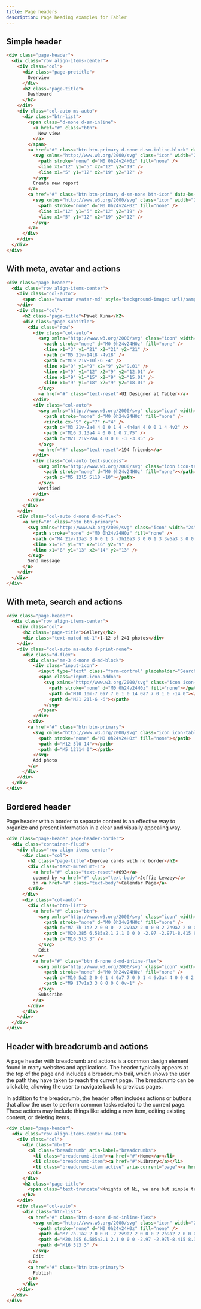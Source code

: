 ```yaml
---
title: Page headers
description: Page heading examples for Tabler
---
```


## Simple header

```html example code vcentered
<div class="page-header">
  <div class="row align-items-center">
    <div class="col">
      <div class="page-pretitle">
        Overview
      </div>
      <h2 class="page-title">
        Dashboard
      </h2>
    </div>
    <div class="col-auto ms-auto">
      <div class="btn-list">
        <span class="d-none d-sm-inline">
          <a href="#" class="btn">
            New view
          </a>
        </span>
        <a href="#" class="btn btn-primary d-none d-sm-inline-block" data-bs-toggle="modal" data-bs-target="#modal-report">
          <svg xmlns="http://www.w3.org/2000/svg" class="icon" width="24" height="24" viewBox="0 0 24 24" stroke-width="2" stroke="currentColor" fill="none" stroke-linecap="round" stroke-linejoin="round">
            <path stroke="none" d="M0 0h24v24H0z" fill="none" />
            <line x1="12" y1="5" x2="12" y2="19" />
            <line x1="5" y1="12" x2="19" y2="12" />
          </svg>
          Create new report
        </a>
        <a href="#" class="btn btn-primary d-sm-none btn-icon" data-bs-toggle="modal" data-bs-target="#modal-report" aria-label="Create new report">
          <svg xmlns="http://www.w3.org/2000/svg" class="icon" width="24" height="24" viewBox="0 0 24 24" stroke-width="2" stroke="currentColor" fill="none" stroke-linecap="round" stroke-linejoin="round">
            <path stroke="none" d="M0 0h24v24H0z" fill="none" />
            <line x1="12" y1="5" x2="12" y2="19" />
            <line x1="5" y1="12" x2="19" y2="12" />
          </svg>
        </a>
      </div>
    </div>
  </div>
</div>
```

## With meta, avatar and actions

```html example code vcentered
<div class="page-header">
  <div class="row align-items-center">
    <div class="col-auto">
      <span class="avatar avatar-md" style="background-image: url(/samples/avatars/023m.jpg)"></span>
    </div>
    <div class="col">
      <h2 class="page-title">Paweł Kuna</h2>
      <div class="page-subtitle">
        <div class="row">
          <div class="col-auto">
            <svg xmlns="http://www.w3.org/2000/svg" class="icon" width="24" height="24" viewBox="0 0 24 24" stroke-width="2" stroke="currentColor" fill="none" stroke-linecap="round" stroke-linejoin="round">
              <path stroke="none" d="M0 0h24v24H0z" fill="none" />
              <line x1="3" y1="21" x2="21" y2="21" />
              <path d="M5 21v-14l8 -4v18" />
              <path d="M19 21v-10l-6 -4" />
              <line x1="9" y1="9" x2="9" y2="9.01" />
              <line x1="9" y1="12" x2="9" y2="12.01" />
              <line x1="9" y1="15" x2="9" y2="15.01" />
              <line x1="9" y1="18" x2="9" y2="18.01" />
            </svg>
            <a href="#" class="text-reset">UI Designer at Tabler</a>
          </div>
          <div class="col-auto">
            <svg xmlns="http://www.w3.org/2000/svg" class="icon" width="24" height="24" viewBox="0 0 24 24" stroke-width="2" stroke="currentColor" fill="none" stroke-linecap="round" stroke-linejoin="round">
              <path stroke="none" d="M0 0h24v24H0z" fill="none" />
              <circle cx="9" cy="7" r="4" />
              <path d="M3 21v-2a4 4 0 0 1 4 -4h4a4 4 0 0 1 4 4v2" />
              <path d="M16 3.13a4 4 0 0 1 0 7.75" />
              <path d="M21 21v-2a4 4 0 0 0 -3 -3.85" />
            </svg>
            <a href="#" class="text-reset">194 friends</a>
          </div>
          <div class="col-auto text-success">
            <svg xmlns="http://www.w3.org/2000/svg" class="icon icon-tabler icon-tabler-check" width="24" height="24" viewBox="0 0 24 24" stroke-width="2" stroke="currentColor" fill="none" stroke-linecap="round" stroke-linejoin="round">
              <path stroke="none" d="M0 0h24v24H0z" fill="none"></path>
              <path d="M5 12l5 5l10 -10"></path>
            </svg>
            Verified
          </div>
        </div>
      </div>
    </div>
    <div class="col-auto d-none d-md-flex">
      <a href="#" class="btn btn-primary">
        <svg xmlns="http://www.w3.org/2000/svg" class="icon" width="24" height="24" viewBox="0 0 24 24" stroke-width="2" stroke="currentColor" fill="none" stroke-linecap="round" stroke-linejoin="round">
          <path stroke="none" d="M0 0h24v24H0z" fill="none" />
          <path d="M4 21v-13a3 3 0 0 1 3 -3h10a3 3 0 0 1 3 3v6a3 3 0 0 1 -3 3h-9l-4 4" />
          <line x1="8" y1="9" x2="16" y2="9" />
          <line x1="8" y1="13" x2="14" y2="13" />
        </svg>
        Send message
      </a>
    </div>
  </div>
</div>
```

## With meta, search and actions

```html example code vcentered
<div class="page-header">
  <div class="row align-items-center">
    <div class="col">
      <h2 class="page-title">Gallery</h2>
      <div class="text-muted mt-1">1-12 of 241 photos</div>
    </div>
    <div class="col-auto ms-auto d-print-none">
      <div class="d-flex">
        <div class="me-3 d-none d-md-block">
          <div class="input-icon">
            <input type="text" class="form-control" placeholder="Search…" />
            <span class="input-icon-addon">
              <svg xmlns="http://www.w3.org/2000/svg" class="icon icon-tabler icon-tabler-search" width="24" height="24" viewBox="0 0 24 24" stroke-width="2" stroke="currentColor" fill="none" stroke-linecap="round" stroke-linejoin="round">
                <path stroke="none" d="M0 0h24v24H0z" fill="none"></path>
                <path d="M10 10m-7 0a7 7 0 1 0 14 0a7 7 0 1 0 -14 0"></path>
                <path d="M21 21l-6 -6"></path>
              </svg>
            </span>
          </div>
        </div>
        <a href="#" class="btn btn-primary">
          <svg xmlns="http://www.w3.org/2000/svg" class="icon icon-tabler icon-tabler-plus" width="24" height="24" viewBox="0 0 24 24" stroke-width="2" stroke="currentColor" fill="none" stroke-linecap="round" stroke-linejoin="round">
            <path stroke="none" d="M0 0h24v24H0z" fill="none"></path>
            <path d="M12 5l0 14"></path>
            <path d="M5 12l14 0"></path>
          </svg>
          Add photo
        </a>
      </div>
    </div>
  </div>
</div>
```

## Bordered header

Page header with a border to separate content is an effective way to organize and present information in a clear and visually appealing way.

```html example code fullpage
<div class="page-header page-header-border">
  <div class="container-fluid">
    <div class="row align-items-center">
      <div class="col">
        <h2 class="page-title">Improve cards with no border</h2>
        <div class="text-muted mt-1">
          <a href="#" class="text-reset">#693</a>
          opened by <a href="#" class="text-body">Jeffie Lewzey</a>
          in <a href="#" class="text-body">Calendar Page</a>
        </div>
      </div>
      <div class="col-auto">
        <div class="btn-list">
          <a href="#" class="btn">
            <svg xmlns="http://www.w3.org/2000/svg" class="icon" width="24" height="24" viewBox="0 0 24 24" stroke-width="2" stroke="currentColor" fill="none" stroke-linecap="round" stroke-linejoin="round">
              <path stroke="none" d="M0 0h24v24H0z" fill="none" />
              <path d="M7 7h-1a2 2 0 0 0 -2 2v9a2 2 0 0 0 2 2h9a2 2 0 0 0 2 -2v-1" />
              <path d="M20.385 6.585a2.1 2.1 0 0 0 -2.97 -2.97l-8.415 8.385v3h3l8.385 -8.415z" />
              <path d="M16 5l3 3" />
            </svg>
            Edit
          </a>
          <a href="#" class="btn d-none d-md-inline-flex">
            <svg xmlns="http://www.w3.org/2000/svg" class="icon" width="24" height="24" viewBox="0 0 24 24" stroke-width="2" stroke="currentColor" fill="none" stroke-linecap="round" stroke-linejoin="round">
              <path stroke="none" d="M0 0h24v24H0z" fill="none" />
              <path d="M10 5a2 2 0 0 1 4 0a7 7 0 0 1 4 6v3a4 4 0 0 0 2 3h-16a4 4 0 0 0 2 -3v-3a7 7 0 0 1 4 -6" />
              <path d="M9 17v1a3 3 0 0 0 6 0v-1" />
            </svg>
            Subscribe
          </a>
        </div>
      </div>
    </div>
  </div>
</div>
```

## Header with breadcrumb and actions

A page header with breadcrumb and actions is a common design element found in many websites and applications. The header typically appears at the top of the page and includes a breadcrumb trail, which shows the user the path they have taken to reach the current page. The breadcrumb can be clickable, allowing the user to navigate back to previous pages.

In addition to the breadcrumb, the header often includes actions or buttons that allow the user to perform common tasks related to the current page. These actions may include things like adding a new item, editing existing content, or deleting items.

```html example code vcentered
<div class="page-header">
  <div class="row align-items-center mw-100">
    <div class="col">
      <div class="mb-1">
        <ol class="breadcrumb" aria-label="breadcrumbs">
          <li class="breadcrumb-item"><a href="#">Home</a></li>
          <li class="breadcrumb-item"><a href="#">Library</a></li>
          <li class="breadcrumb-item active" aria-current="page"><a href="#">Articles</a></li>
        </ol>
      </div>
      <h2 class="page-title">
        <span class="text-truncate">Knights of Ni, we are but simple travelers who seek the enchanter who lives beyond these woods.</span>
      </h2>
    </div>
    <div class="col-auto">
      <div class="btn-list">
        <a href="#" class="btn d-none d-md-inline-flex">
          <svg xmlns="http://www.w3.org/2000/svg" class="icon" width="24" height="24" viewBox="0 0 24 24" stroke-width="2" stroke="currentColor" fill="none" stroke-linecap="round" stroke-linejoin="round">
            <path stroke="none" d="M0 0h24v24H0z" fill="none" />
            <path d="M7 7h-1a2 2 0 0 0 -2 2v9a2 2 0 0 0 2 2h9a2 2 0 0 0 2 -2v-1" />
            <path d="M20.385 6.585a2.1 2.1 0 0 0 -2.97 -2.97l-8.415 8.385v3h3l8.385 -8.415z" />
            <path d="M16 5l3 3" />
          </svg>
          Edit
        </a>
        <a href="#" class="btn btn-primary">
          Publish
        </a>
      </div>
    </div>
  </div>
</div>
```

